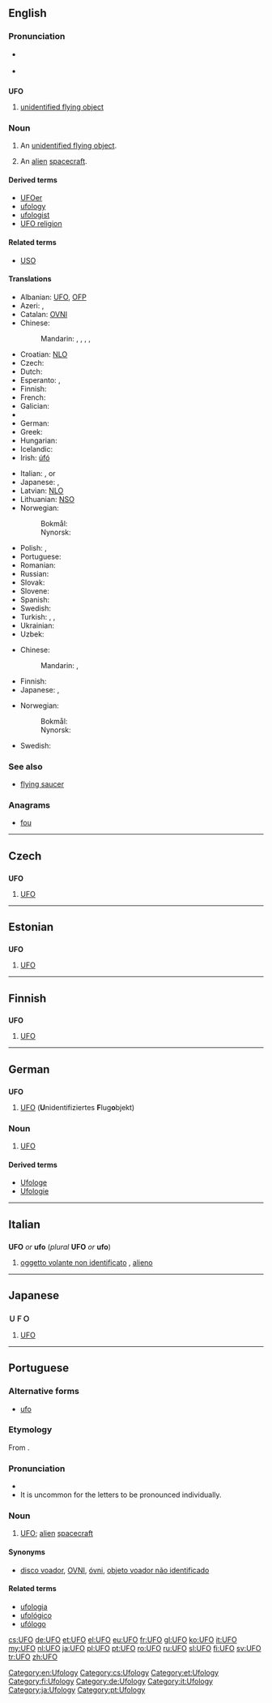 {{also|ufo}}
==English==

===Pronunciation===
* {{a|UK}} {{IPA|/ju ɛf ˈəʊ/}}
* {{a|US}} {{IPA|/ju ɛf ˈoʊ/}}

==={{initialism}}===
'''UFO'''

# [[unidentified flying object]]

===Noun===
{{en-noun}}

# An [[unidentified flying object]].
# {{informal}} An [[alien]] [[spacecraft]].

====Derived terms====
* [[UFOer]]
* [[ufology]]
* [[ufologist]]
* [[UFO religion]]

====Related terms====
* [[USO]]

====Translations====
{{trans-top|an unidentified flying object}}
* Albanian: [[UFO]], [[OFP]]
* Azeri: {{t-|az|NUO}}, {{t-|az|UFO}}
* Catalan: [[OVNI]]
* Chinese:
*: Mandarin: {{t|cmn|不明飛行物|sc=Hani}}, {{t|cmn|不明飞行物|tr=bùmíng fēixíngwù|sc=Hani}}, {{t|cmn|飛碟|sc=Hani}}, {{t|cmn|飞碟|tr=fēidié|sc=Hani}}, {{t-|cmn|幽浮|tr=yōufú|sc=Hani}}
* Croatian: [[NLO]]
* Czech: {{t+|cs|UFO|n}}
* Dutch: {{t+|nl|ufo|m}}
* Esperanto: {{t-|eo|NIFO}}, {{t+|eo|nifo}}
* Finnish: {{t+|fi|UFO}}
* French: {{t+|fr|OVNI|m}}
* Galician: {{t+|gl|ovni|m}}
* {{trreq|Georgian}}
* German: {{t+|de|UFO|n}}
* Greek: {{t+|el|ΑΤΙΑ}}
* Hungarian: {{t-|hu|UFO}}
* Icelandic: {{t-|is|FFH}}
* Irish: [[úfó]]
{{trans-mid}}
* Italian: {{t+|it|UFO|m}}, {{t-|it|ufo|m}} or {{t+|it|OVNI}}
* Japanese: {{t+|ja|UFO|tr=Yūfō}}, {{t-|ja|未確認飛行物体|tr=[[みかくにんひこうぶったい]], mikakunin hikō buttai}}
* Latvian: [[NLO]]
* Lithuanian: [[NSO]]
* Norwegian:
*: Bokmål: {{t-|nb|ufo|m}}
*: Nynorsk: {{t-|nn|ufo|m}}
* Polish: {{t-|pl|NOL|m}}, {{t+|pl|UFO|n}}
* Portuguese: {{t+|pt|OVNI}}
* Romanian: {{t+|ro|OZN}}
* Russian: {{t+|ru|НЛО}}
* Slovak: {{t-|sk|UFO}}
* Slovene: {{t+|sl|NLP}}
* Spanish: {{t-|es|OVNI}}
* Swedish: {{t+|sv|ufo|n}}
* Turkish: {{t+|tr|UFO}}, {{t-|tr|ufo}}, {{t+|tr|uçan daire}}
* Ukrainian: {{t-|uk|НЛО}}
* Uzbek: {{t-|uz|NUJ}}
{{trans-bottom}}

{{trans-top|alien spacecraft}}
* Chinese:
*: Mandarin: {{t|cmn|飛碟|sc=Hani}}, {{t|cmn|飞碟|tr=fēidié|sc=Hani}}
* Finnish: {{t+|fi|ufo}}
* Japanese: {{t+|ja|UFO|tr=Yūfō}}, {{t+|ja|宇宙船|tr=uchūsen}}
{{trans-mid}}
* Norwegian:
*: Bokmål: {{t-|nb|ufo|m}}
*: Nynorsk: {{t-|nn|ufo|m}}
* Swedish: {{t+|sv|ufo|n}}
{{trans-bottom}}

===See also===
* [[flying saucer]]

===Anagrams===
* [[fou#English|fou]]

[[Category:en:Ufology]]

----

==Czech==

==={{initialism|Czech}}===
'''UFO'''

# [[#English|UFO]]

[[Category:cs:Ufology]]

----

==Estonian==

==={{initialism|Estonian}}===
'''UFO'''

# [[#English|UFO]]

[[Category:et:Ufology]]

----

==Finnish==

==={{initialism|Finnish}}===
'''UFO'''

# [[#English|UFO]] {{qualifier|unidentified flying object}}

[[Category:fi:Ufology]]

----

==German==

==={{initialism|German}}===
'''UFO'''

# [[#English|UFO]] ('''U'''nidentifiziertes '''F'''lug'''o'''bjekt)

===Noun===
{{de-noun|n|UFOs|UFOs}}

# [[#English|UFO]]

====Derived terms====
* [[Ufologe]] {{m}}
* [[Ufologie]] {{f}}

[[Category:de:Ufology]]

----

==Italian==

==={{initialism|Italian}}===
'''UFO''' ''or'' '''ufo''' (''plural'' '''UFO''' ''or'' '''ufo''')

# [[oggetto volante non identificato]] {{m}}, [[alieno]] {{m}}

[[Category:it:Ufology]]

----

==Japanese==

==={{initialism|Japanese}}===
'''ＵＦＯ'''

# [[#English|UFO]]

[[Category:ja:Ufology]]

----

==Portuguese==

===Alternative forms===
* [[ufo]]

===Etymology===
From {{etyl|en|pt}} {{term|UFO|lang=en}}.

===Pronunciation===
* {{IPA|/ˈu.fo/|lang=pt}}
* It is uncommon for the letters to be pronounced individually.

===Noun===
{{pt-noun|m|s}}

# [[#English|UFO]]; [[alien]] [[spacecraft]]

====Synonyms====
* [[disco voador]], [[OVNI]], [[óvni]], [[objeto voador não identificado]]

====Related terms====
* [[ufologia]]
* [[ufológico]]
* [[ufólogo]]

[[Category:pt:Ufology]]

[[cs:UFO]]
[[de:UFO]]
[[et:UFO]]
[[el:UFO]]
[[eu:UFO]]
[[fr:UFO]]
[[gl:UFO]]
[[ko:UFO]]
[[it:UFO]]
[[my:UFO]]
[[nl:UFO]]
[[ja:UFO]]
[[pl:UFO]]
[[pt:UFO]]
[[ro:UFO]]
[[ru:UFO]]
[[sl:UFO]]
[[fi:UFO]]
[[sv:UFO]]
[[tr:UFO]]
[[zh:UFO]]